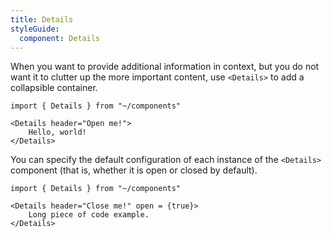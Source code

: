 ```yaml
---
title: Details
styleGuide:
  component: Details
---
```


When you want to provide additional information in context, but you do not want it to clutter up the more important content, use `<Details>` to add a collapsible container.

```mdx live
import { Details } from "~/components"

<Details header="Open me!">
    Hello, world!
</Details>
```

You can specify the default configuration of each instance of the `<Details>` component (that is, whether it is open or closed by default).

```mdx live
import { Details } from "~/components"

<Details header="Close me!" open = {true}>
    Long piece of code example.
</Details>
```
